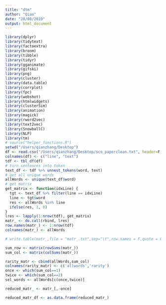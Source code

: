```yaml
---
title: "dtm"
author: "Qian"
date: "28/08/2019"
output: html_document
---
```


```r
library(dplyr)
library(tidytext)
library(factoextra)
library(broom)
library(tibble)
library(tidyr)
library(gganimate)
library(gifski)
library(png)
library(cluster)
library(data.table)
library(corrplot)
library(fpc)
library(webshot)
library(htmlwidgets)
library(clusterSim)
library(animation)
library(magick)
library(rword2vec)
library(text2vec)
library(SnowballC)  
library(NLP)
library(tm) 
# source("helper_functions.R")
setwd("/Users/qianzhang/Desktop")
df <- read.csv("/Users/qianzhang/Desktop/sco_paperclean.txt", header=F, sep="\t", stringsAsFactors = F)
colnames(df) <- c("line", "text")
tdf <- tbl_df(df)
# turn sentences into token
text_df <- tdf %>% unnest_tokens(word, text)
# get all unique words
allWords <- unique(text_df$word)
# get matrix
get_matrix <- function(idxLine) {
  tgt <- text_df %>% filter(line == idxLine)
  line <- tgt$word
  res <- allWords %in% line
  ifelse(res, 1, 0)
}
lres <- lapply(1:nrow(tdf), get_matrix)
matr_ <- do.call(rbind, lres)
row.names(matr_) <- 1:nrow(tdf)
colnames(matr_) <- allWords

# write.table(matr_,file = "matr_.txt",sep="\t",row.names = F,quote = F)

sum_row <- matrix(rowSums(matr_))
sum_col <- matrix(colSums(matr_))

rarity_matr <- cbind(allWords,sum_col)
colnames(rarity_matr) <- c('allwords','rarity')
once <- which(sum_col==1)
twice <- which(sum_col==2)
sel_words <- allWords[c(once,twice)]

reduced_matr_ <- matr_[,-once]

reduced_matr_df <- as.data.frame(reduced_matr_)
```

